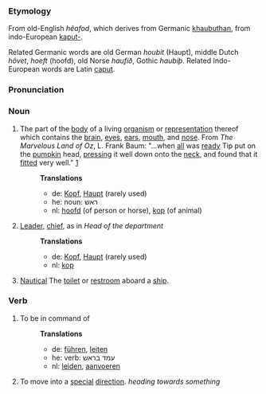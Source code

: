 ===Etymology===

From old-English ''h&ecirc;afod'', which derives from Germanic [[khaubuthan]], from indo-European [[kaput-]].

Related Germanic words are old German ''houbit'' (Haupt), middle Dutch ''h&ocirc;vet'', ''hoeft'' (hoofd), old Norse ''haufi&eth;'', Gothic ''haubi&thorn;''. Related Indo-European words are Latin [[caput]].

===Pronunciation===

===Noun===

# The part of the [[body]] of a living [[organism]] or [[representation]] thereof which contains the [[brain]], [[eye]]s, [[ear|ears]], [[mouth]], and [[nose]].  From ''The Marvelous Land of Oz'', L. Frank Baum: "...when [[all]] was [[ready]] Tip put on the [[pumpkin]] head, [[press|pressing]] it well down onto the [[neck]], and found that it [[fit|fitted]] very well." [http://www.literature.org/authors/baum-l-frank/the-marvelous-land-of-oz/chapter-01.html]
#:'''Translations'''
#:*de: [[Kopf]], [[Haupt]] (rarely used)
#:*he: noun: ראש 
#:*nl: [[hoofd]] (of person or horse), [[kop]] (of animal)
# [[Leader]], [[chief]], as in ''Head of the department''
#:'''Translations'''
#:*de: [[Kopf]], [[Haupt]] (rarely used)
#:*nl: [[kop]] 
# [[Nautical terminology|Nautical]] The [[toilet]] or [[restroom]] aboard a [[ship]].

===Verb===
# To be in command of
#:'''Translations'''
#:*de: [[führen]], [[leiten]] 
#:*he: verb: עמד בראש 
#:*nl: [[leiden]], [[aanvoeren]] 
# To move into a [[special]] [[direction]]. ''heading towards something''